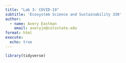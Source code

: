 ```yaml
---
title: "Lab 3: COVID-19"
subtitle: 'Ecosystem Science and Sustainability 330'
author: 
  - name: Avery Eastman
    email: averyje@colostate.edu
format: html
execute: 
  echo: true
---
```


```r
library(tidyverse)
```

